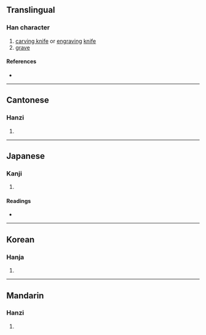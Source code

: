 {{character info/new}}
==Translingual==

===Han character===
{{Han char|rn=18|rad=刀|as=08|sn=10|four=42600|canj=KRLN|ids=⿰奇刂}}

# [[carving knife]] or [[engraving]] [[knife]]
# [[grave]]

====References====
* {{Han ref|kx=0141.270|dkj=02054|dj=0321.060|hdz=10343.180|uh=525E|ud=21086|bh=D0E9|bd=53481}}

----

==Cantonese==

===Hanzi===
{{yue-hanzi|jyut=|y=[[gei1]], [[gei2]]}}

# {{defn|lang=yue|sort=刀08}}

----

==Japanese==

===Kanji===
{{ja-kanji|grade=|rs=刀08}}

# {{defn|lang=ja|sort=刀08}}

====Readings====
* {{ja-readings
|goon=き
|kanon=き
|kun=きざ-む
}}

----

==Korean==

===Hanja===
{{ko-hanja|hangeul=기|rv=gi|mr=ki}}

# {{defn|lang=ko|sort=刀08}}

----

==Mandarin==

===Hanzi===
{{cmn-hanzi|pin=[[jī]] ([[ji1]]), [[lüè]] ([[lüe4]])|wg=[[chi1|chi<sup>1</sup>]], [[lüeh4|lüeh<sup>4</sup>]]}}

# {{defn|lang=cmn|sort=刀08}}